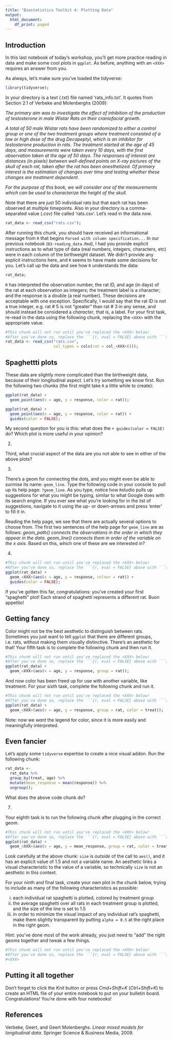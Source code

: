 ```yaml
---
title: "Biostatistics Toolkit 4: Plotting Data"
output:
  html_document:
    df_print: paged
---
```


## Introduction 

In this last notebook of today's workshop, you'll get more practice reading in data and make some cool plots in `ggplot`. As before, anything with an `<XXX>` requires an answer from you. 

As always, let's make sure you've loaded the tidyverse:

```r
library(tidyverse);
```


In your directory is a text (.txt) file named 'rats_info.txt'. It quotes from Section 2.1 of Verbeke and Molenberghs (2009):

*The primary aim was to investigate the effect of inhibition of the production of testosterone in male Wistar Rats on their craniofacial growth.*

*A total of 50 male Wistar rats have been randomized to either a control group or one of the two treatment groups where treatment consisted of a low or high dose of the drug Decapeptyl, which is an inhibitor for testosterone production in rats. The treatment started at the age of 45 days, and measurements were taken every 10 days, with the first observation taken at the age of 50 days. The responses of interest are distances (in pixels) between well-defined points on X-ray pictures of the skull of each rat, taken after the rat has been anesthetized. Of primary interest is the estimation of changes over time and testing whether these changes are treatment dependent.*

*For the purpose of this book, we will consider one of the measurements which can be used to characterize the height of the skull.*

Note that there are just 50 individual rats but that each rat has been observed at multiple timepoints. Also in your directory is a comma-separated value (.csv) file called 'rats.csv'.  Let's read in the data now. 

```r
rat_data <- read_csv("rats.csv");
```

After running this chunk, you should have received an informational message from `R` that begins `Parsed with column specification...` In our previous notebook (`03-reading_data.Rmd`), I had you provide explicit instructions as to what type of data (real numbers, integers, characters, etc) were in each column of the birthweight dataset. We didn't provide any explicit instructions here, and `R` seems to have made some decisions for you. Let's call up the data and see how `R` understands the data:

```r
rat_data;
```

`R` has interpreted the observation number, the rat ID, and age (in days) of the rat at each observation as integers; the treatment label is a character; and the response is a double (a real number). These decisions are acceptable with one exception. Specifically, I would say that the rat ID is not a true integer, e.g. rat \# 5 is not "greater" than rat \# 3 in any sense, and should instead be considered a *character*, that is, a label. For your first task, re-read in the data using the following chunk, replacing the `<XXX>` with the appropriate value. 

```r
#This chunk will not run until you've replaced the <XXX> below!
#After you've done so, replace the ```{r, eval = FALSE} above with ```{r}
rat_data <- read_csv("rats.csv",
                     col_types = cols(rat = col_<XXX>()));
```

## Spaghettti plots

These data are slightly more complicated than the birthweight data, because of their longitudinal aspect. Let's try something we know first. Run the following two chunks (the first might take `R` a little while to create):

```r
ggplot(rat_data) +
  geom_point(aes(x = age, y = response, color = rat));
```

```r
ggplot(rat_data) +
  geom_point(aes(x = age, y = response, color = rat)) + 
  guides(color = FALSE);
```

My second question for you is this: what does the `+ guides(color = FALSE)` do? Which plot is more useful in your opinion?

2. <XXX>

Third, what crucial aspect of the data are you not able to see in either of the above plots? 

3. <XXX>

There's a geom for connecting the dots, and you might even be able to surmise its name: `geom_line`. Type the following code in your console to pull up its help page: `?geom_line`. As you type, notice how `R`studio pulls up suggestions for what you might be typing, similar to what Google does with its search engine. If you ever see what you're looking for in the list of suggestions, navigate to it using the up- or down-arrows and press 'enter' to fill it in. 

Reading the help page, we see that there are actually several options to choose from. The first two sentences of the help page for `geom_line` are as follows: *geom_path() connects the observations in the order in which they appear in the data. geom_line() connects them in order of the variable on the x axis.* Based on this, which one of these are we interested in? 

4. <XXX>

```r
#This chunk will not run until you've replaced the <XXX> below!
#After you've done so, replace the ```{r, eval = FALSE} above with ```{r}
ggplot(rat_data) +
  geom_<XXX>(aes(x = age, y = response, colour = rat)) + 
  guides(color = FALSE);
```

If you've gotten this far, congratulations: you've created your first "spaghetti" plot! Each strand of spaghetti represents a different rat. Buon appetito!


## Getting fancy 

Color might not be the best aesthetic to distinguish between rats. Sometimes you just want to tell `ggplot` that there are different groups, i.e. rats, without making them visually distinctive. There's an aesthetic for that! Your fifth task is to complete the following chunk and then run it. 

```r
#This chunk will not run until you've replaced the <XXX> below!
#After you've done so, replace the ```{r, eval = FALSE} above with ```{r}
ggplot(rat_data) +
  geom_<XXX>(aes(x = age, y = response, group = rat));
```

And now color has been freed up for use with another variable, like treatment. For your sixth task, complete the following chunk and run it. 

```r
#This chunk will not run until you've replaced the <XXX> below!
#After you've done so, replace the ```{r, eval = FALSE} above with ```{r}
ggplot(rat_data) +
  geom_<XXX>(aes(x = age, y = response, group = rat, color = treat));
```

Note: now we *want* the legend for color, since it is more easily and meaningfully interpreted. 

## Even fancier

Let's apply some `tidyverse` expertise to create a nice visual addon. Run the following chunk:

```r
rat_data <- 
  rat_data %>%
  group_by(treat, age) %>%
  mutate(mean_response = mean(response)) %>%
  ungroup();
```

What does the above code chunk do?

7. <XXX>

Your eighth task is to run the following chunk after plugging in the correct geom. 

```r
#This chunk will not run until you've replaced the <XXX> below!
#After you've done so, replace the ```{r, eval = FALSE} above with ```{r}
ggplot(rat_data) +
  geom_<XXX>(aes(x = age, y = mean_response, group = rat, color = treat), size = 1.5);
```

Look carefully at the above chunk: `size` is *outside* of the call to `aes()`, and it has an explicit value of 1.5 and not a variable name. An aesthetic links a visual characteristic to the value of a variable, so technically `size` is not an aesthetic in this context. 

For your ninth and final task, create your own plot in the chunk below, trying to include as many of the following characteristics as possible:

(i) each individual rat spaghetti is plotted, colored by treatment group
(ii) the average spaghetti over all rats in each treatment group is plotted, and the size of the line is set to 1.5
(iii) in order to minimize the visual impact of any individual rat's spaghetti, make them slightly transparent by putting `alpha = 0.5` at the right place in the right geom. 

Hint: you've done most of the work already, you just need to "add" the right geoms together and tweak a few things.

```r
#This chunk will not run until you've replaced the <XXX> below!
#After you've done so, replace the ```{r, eval = FALSE} above with ```{r}
#<XXX>
```


## Putting it all together

Don't forget to click the *Knit* button or press *Cmd+Shift+K* (*Ctrl+Shift+K*) to create an HTML file of your entire notebook to put on your bulletin board. Congratulations! You're done with four notebooks!

## References

Verbeke, Geert, and Geert Molenberghs. *Linear mixed models for longitudinal data*. Springer Science & Business Media, 2009.
